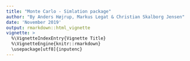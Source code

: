 ```yaml
---
title: "Monte Carlo - Simlation package"
author: "By Anders Højrup, Markus Legat & Christian Skalborg Jensen"
date: 'November 2019'
output: rmarkdown::html_vignette
vignette: >
  %\VignetteIndexEntry{Vignette Title}
  %\VignetteEngine{knitr::rmarkdown}
  \usepackage[utf8]{inputenc}
---
```










